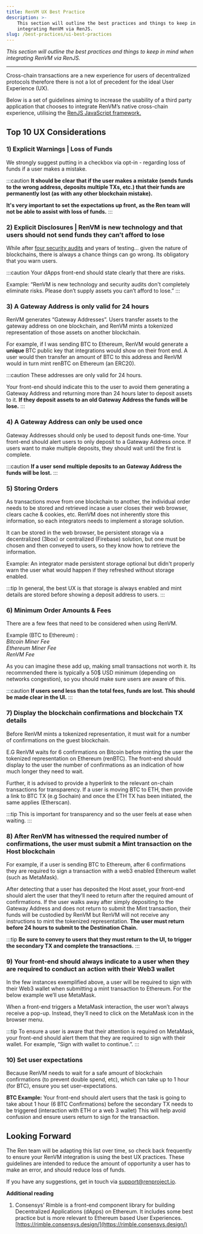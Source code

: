 ```yaml
---
title: RenVM UX Best Practice
description: >-
    This section will outline the best practices and things to keep in mind when
    integrating RenVM via RenJS.
slug: /best-practices/ui-best-practices
---
```


_This section will outline the best practices and things to keep in mind when
integrating RenVM via RenJS._

<hr />

Cross-chain transactions are a new experience for users of decentralized protocols therefore there is not a lot of precedent for the ideal User Experience \(UX\).

Below is a set of guidelines aiming to increase the usability of a third party application that chooses to integrate RenVM’s native cross-chain experience, utilising the [RenJS JavaScript framework.](https://github.com/renproject/ren-js)

## Top 10 UX Considerations

### **1\) Explicit Warnings \| Loss of Funds**

We strongly suggest putting in a checkbox via opt-in - regarding loss of funds if a user makes a mistake.

:::caution
**It should be clear that if the user makes a mistake \(sends funds to the wrong address, deposits multiple TXs, etc.\) that their funds are permanently lost \(as with any other blockchain mistake\).**

**It's very important to set the expectations up front, as the Ren team will not be able to assist with loss of funds.**
:::

### **2\)** Explicit D**isclosures \| RenVM is new technology and that users should not send funds they can’t afford to lose**

While after [four security audits](https://github.com/renproject/ren/wiki/Audits) and years of testing... given the nature of blockchains, there is always a chance things can go wrong. Its obligatory that you warn users.

:::caution
Your dApps front-end should state clearly that there are risks.

Example: “RenVM is new technology and security audits don't completely eliminate risks. Please don’t supply assets you can’t afford to lose.”
:::

### **3\) A Gateway Address is only valid for 24 hours**

RenVM generates “Gateway Addresses”. Users transfer assets to the gateway address on one blockchain, and RenVM mints a tokenized representation of those assets on another blockchain.

For example, if I was sending BTC to Ethereum, RenVM would generate a **unique** BTC public key that integrations would show on their front end. A user would then transfer an amount of BTC to this address and RenVM would in turn mint renBTC on Ethereum \(an ERC20\).

:::caution
These addresses are only valid for 24 hours.

Your front-end should indicate this to the user to avoid them generating a Gateway Address and returning more than 24 hours later to deposit assets to it. **If they deposit assets to an old Gateway Address the funds will be lose.**
:::

### **4\) A Gateway Address can only be used once**

Gateway Addresses should only be used to deposit funds one-time. Your front-end should alert users to only deposit to a Gateway Address once. If users want to make multiple deposits, they should wait until the first is complete.

:::caution
**If a user send multiple deposits to an Gateway Address the funds will be lost.**
:::

### **5\) Storing Orders**

As transactions move from one blockchain to another, the individual order needs to be stored and retrieved incase a user closes their web browser, clears cache & cookies, etc. RenVM does not inherently store this information, so each integrators needs to implement a storage solution.

It can be stored in the web browser, be persistent storage via a decentralized \(3box\) or centralized \(Firebase\) solution, but one must be chosen and then conveyed to users, so they know how to retrieve the information.

Example: An integrator made persistent storage optional but didn't properly warn the user what would happen if they refreshed without storage enabled.

:::tip
In general, the best UX is that storage is always enabled and mint details are stored before showing a deposit address to users.
:::

### 6\) Minimum Order Amounts & Fees

There are a few fees that need to be considered when using RenVM.

Example \(BTC to Ethereum\) :  
_Bitcoin Miner Fee  
Ethereum Miner Fee  
RenVM Fee_

As you can imagine these add up, making small transactions not worth it. Its recommended there is typically a 50\$ USD minimum \(depending on networks congestion\), so you should make sure users are aware of this.

:::caution
**If users send less than the total fees, funds are lost. This should be made clear in the UI.**
:::

### **7\) Display the blockchain confirmations and blockchain TX details**

Before RenVM mints a tokenized representation, it must wait for a number of confirmations on the guest blockchain.

E.G RenVM waits for 6 confirmations on Bitcoin before minting the user the tokenized representation on Ethereum \(renBTC\). The front-end should display to the user the number of confirmations as an indication of how much longer they need to wait.

Further, it is advised to provide a hyperlink to the relevant on-chain transactions for transparency. If a user is moving BTC to ETH, then provide a link to BTC TX \(e.g Sochain\) and once the ETH TX has been initiated, the same applies \(Etherscan\).

:::tip
This is important for transparency and so the user feels at ease when waiting.
:::

### **8\) After RenVM has witnessed the required number of confirmations, the user must submit a Mint transaction on the Host blockchain**

For example, if a user is sending BTC to Ethereum, after 6 confirmations they are required to sign a transaction with a web3 enabled Ethereum wallet \(such as MetaMask\).

After detecting that a user has deposited the Host asset, your front-end should alert the user that they’ll need to return after the required amount of confirmations. If the user walks away after simply depositing to the Gateway Address and does not return to submit the Mint transaction, their funds will be custodied by RenVM but RenVM will not receive any instructions to mint the tokenized representation. **The user must return before 24 hours to submit to the Destination Chain.**

:::tip
**Be sure to convey to users that they must return to the UI, to trigger the secondary TX and complete the transactions.**
:::

### **9\) Your front-end should always indicate to a user when they are required to conduct an action with their Web3 wallet**

In the few instances exemplified above, a user will be required to sign with their Web3 wallet when submitting a mint transaction to Ethereum. For the below example we’ll use MetaMask.

When a front-end triggers a MetaMask interaction, the user won’t always receive a pop-up. Instead, they’ll need to click on the MetaMask icon in the browser menu.

:::tip
To ensure a user is aware that their attention is required on MetaMask, your front-end should alert them that they are required to sign with their wallet. For example, “Sign with wallet to continue.”.
:::

### **10\) Set user expectations**

Because RenVM needs to wait for a safe amount of blockchain confirmations \(to prevent double spend, etc\), which can take up to 1 hour \(for BTC\), ensure you set user-expectations.

**BTC Example:** Your front-end should alert users that the task is going to take about 1 hour \(6 BTC Confirmations\) before the secondary TX needs to be triggered \(interaction with ETH or a web 3 wallet\) This will help avoid confusion and ensure users return to sign for the transaction.

## Looking Forward

The Ren team will be adapting this list over time, so check back frequently to ensure your RenVM integration is using the best UX practices. These guidelines are intended to reduce the amount of opportunity a user has to make an error, and should reduce loss of funds.

If you have any suggestions, get in touch via [support@renproject.io](mailto:support@renproject.io).

**Additional reading**

1. Consensys’ Rimble is a front-end component library for building Decentralized Applications \(dApps\) on Ethereum. It includes some best practice but is more relevant to Ethereum based User Experiences. [https://rimble.consensys.design/](https://rimble.consensys.design/)
